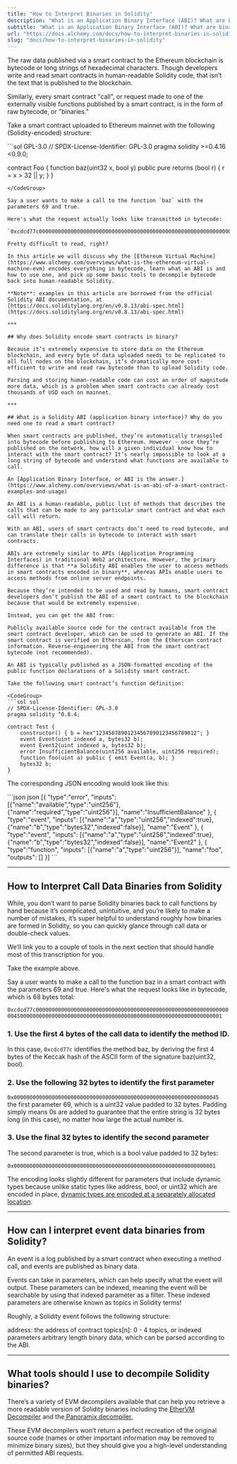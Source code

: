```yaml
---
title: "How to Interpret Binaries in Solidity"
description: "What is an Application Binary Interface (ABI)? What are binaries in Solidity?"
subtitle: "What is an Application Binary Interface (ABI)? What are binaries in Solidity?"
url: "https://docs.alchemy.com/docs/how-to-interpret-binaries-in-solidity"
slug: "docs/how-to-interpret-binaries-in-solidity"
---
```


The raw data published via a smart contract to the Ethereum blockchain is bytecode or long strings of hexadecimal characters. Though developers write and read smart contracts in human-readable Solidity code, that isn’t the text that is published to the blockchain.

Similarly, every smart contract "call", or request made to one of the externally visible functions published by a smart contract, is in the form of raw bytecode, or "binaries."

Take a smart contract uploaded to Ethereum mainnet with the following (Solidity-encoded) structure:

<CodeGroup>
  ```sol GPL-3.0
  // SPDX-License-Identifier: GPL-3.0
  pragma solidity >=0.4.16 <0.9.0;
   
  contract Foo {
  function baz(uint32 x, bool y) public pure returns (bool r) { r = x > 32 || y; }
  }
  ```
</CodeGroup>

Say a user wants to make a call to the function `baz` with the parameters 69 and true.

Here's what the request actually looks like transmitted in bytecode:

`0xcdcd77c000000000000000000000000000000000000000000000000000000000000000450000000000000000000000000000000000000000000000000000000000000001`

Pretty difficult to read, right?

In this article we will discuss why the [Ethereum Virtual Machine](https://www.alchemy.com/overviews/what-is-the-ethereum-virtual-machine-evm) encodes everything in bytecode, learn what an ABI is and how to use one, and pick up some basic tools to decompile bytecode back into human-readable Solidity.

**Note**: examples in this article are borrowed from the official Solidity ABI documentation, at [https://docs.soliditylang.org/en/v0.8.13/abi-spec.html](https://docs.soliditylang.org/en/v0.8.13/abi-spec.html)

***

## Why does Solidity encode smart contracts in binary?

Because it’s extremely expensive to store data on the Ethereum blockchain, and every byte of data uploaded needs to be replicated to all full nodes on the blockchain, it’s dramatically more cost-efficient to write and read raw bytecode than to upload Solidity code.

Parsing and storing human-readable code can cost an order of magnitude more data, which is a problem when smart contracts can already cost thousands of USD each on mainnet.

***

## What is a Solidity ABI (application binary interface)? Why do you need one to read a smart contract?

When smart contracts are published, they’re automatically transpiled into bytecode before publishing to Ethereum. However - once they’re published on the network, how will a given individual know how to interact with the smart contract? It’s nearly impossible to look at a long string of bytecode and understand what functions are available to call.

An [Application Binary Interface, or ABI is the answer.](https://www.alchemy.com/overviews/what-is-an-abi-of-a-smart-contract-examples-and-usage)

An ABI is a human-readable, public list of methods that describes the calls that can be made to any particular smart contract and what each call will return.

With an ABI, users of smart contracts don’t need to read bytecode, and can translate their calls in bytecode to interact with smart contracts.

ABIs are extremely similar to APIs (Application Programming Interfaces) in traditional Web2 architecture. However, the primary difference is that **a Solidity ABI enables the user to access methods in smart contracts encoded in binary**, whereas APIs enable users to access methods from online server endpoints.

Because they’re intended to be used and read by humans, smart contract developers don’t publish the ABI of a smart contract to the blockchain because that would be extremely expensive.

Instead, you can get the ABI from:

Publicly available source code for the contract available from the smart contract developer, which can be used to generate an ABI. If the smart contract is verified on Etherscan, from the Etherscan contract information. Reverse-engineering the ABI from the smart contract bytecode (not recommended).

An ABI is typically published as a JSON-formatted encoding of the public function declarations of a Solidity smart contract.

Take the following smart contract’s function definition:

<CodeGroup>
  ```sol sol
  // SPDX-License-Identifier: GPL-3.0
  pragma solidity ^0.8.4;

  contract Test {
      constructor() { b = hex"12345678901234567890123456789012"; }
      event Event(uint indexed a, bytes32 b);
      event Event2(uint indexed a, bytes32 b);
      error InsufficientBalance(uint256 available, uint256 required);
      function foo(uint a) public { emit Event(a, b); }
      bytes32 b;
  }
  ```
</CodeGroup>

The corresponding JSON encoding would look like this:

<CodeGroup>
  ```json json
  [{
  "type":"error",
  "inputs": [{"name":"available","type":"uint256"},{"name":"required","type":"uint256"}],
  "name":"InsufficientBalance"
  }, {
  "type":"event",
  "inputs": [{"name":"a","type":"uint256","indexed":true},{"name":"b","type":"bytes32","indexed":false}],
  "name":"Event"
  }, {
  "type":"event",
  "inputs": [{"name":"a","type":"uint256","indexed":true},{"name":"b","type":"bytes32","indexed":false}],
  "name":"Event2"
  }, {
  "type":"function",
  "inputs": [{"name":"a","type":"uint256"}],
  "name":"foo",
  "outputs": []
  }]
  ```
</CodeGroup>

***

## How to Interpret Call Data Binaries from Solidity

While, you don’t want to parse Solidity binaries back to call functions by hand because it’s complicated, unintuitive, and you’re likely to make a number of mistakes, it’s super helpful to understand roughly how binaries are formed in Solidity, so you can quickly glance through call data or double-check values.

We’ll link you to a couple of tools in the next section that should handle most of this transcription for you.

Take the example above.

Say a user wants to make a call to the function baz in a smart contract with the parameters 69 and true. Here's what the request looks like in bytecode, which is 68 bytes total:

`0xcdcd77c000000000000000000000000000000000000000000000000000000000000000450000000000000000000000000000000000000000000000000000000000000001`

### 1. Use the first 4 bytes of the call data to identify the method ID.

In this case, `0xcdcd77c` identifies the method baz, by deriving the first 4 bytes of the Keccak hash of the ASCII form of the signature baz(uint32, bool).

### 2. Use the following 32 bytes to identify the first parameter

`0x00000000000000000000000000000000000000000000000000000000000000045` the first parameter 69, which is a uint32 value padded to 32 bytes. Padding simply means 0s are added to guarantee that the entire string is 32 bytes long (in this case), no matter how large the actual number is.

### 3. Use the final 32 bytes to identify the second parameter

The second parameter is true, which is a bool value padded to 32 bytes:

`0x0000000000000000000000000000000000000000000000000000000000000001`

The encoding looks slightly different for parameters that include dynamic types because unlike static types like address, bool, or uint32 which are encoded in place, [dynamic types are encoded at a separately allocated location](https://docs.soliditylang.org/en/v0.8.13/abi-spec.html#use-of-dynamic-types).

***

## How can I interpret event data binaries from Solidity?

An event is a log published by a smart contract when executing a method call, and events are published as binary data.

Events can take in parameters, which can help specify what the event will output. These parameters can be indexed, meaning the event will be searchable by using that indexed parameter as a filter. These indexed parameters are otherwise known as topics in Solidity terms!

Roughly, a Solidity event follows the following structure:

address: the address of contract topics\[n]: 0 - 4 topics, or indexed parameters arbitrary length binary data, which can be parsed according to the ABI.

***

## What tools should I use to decompile Solidity binaries?

There’s a variety of EVM decompilers available that can help you retrieve a more readable version of Solidity binaries including the [EtherVM Decompiler](https://ethervm.io/decompile) and the[ Panoramix decompiler.](https://github.com/palkeo/panoramix)

These EVM decompilers won’t return a perfect recreation of the original source code (names or other important information may be removed to minimize binary sizes), but they should give you a high-level understanding of permitted ABI requests.
